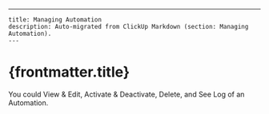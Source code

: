 ---
    title: Managing Automation
    description: Auto-migrated from ClickUp Markdown (section: Managing Automation).
    ---

# {frontmatter.title}

You could View & Edit, Activate & Deactivate, Delete, and See Log of an Automation.
